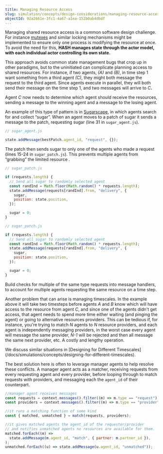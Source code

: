```yaml
---
title: Managing Resource Access
slug: simulation/concepts/design-considerations/managing-resource-access
objectId: 92a2661e-3fc1-4a67-a1ea-152b0ab4dbdf
---
```


Managing shared resource access is a common software design challenge. For instance [mutexes](https://en.wikipedia.org/wiki/Lock_%28computer_science%29) and similar locking mechanisms might be implemented to ensure only one process is modifying the resource at once. To avoid the need for this, **HASH manages state through the actor model, with each individual actor controlling its own state.**

This approach avoids common state management bugs that crop up in other paradigms, but to the uninitiated can complicate planning access to shared resources. For instance, if two agents, _\(A\)_ and _\(B\)_, in time step 1 want something from a third agent _\(C\)_, they might both message the request to the third agent. Since agents execute in parallel, they will both send their message on the time step 1, and two messages will arrive to _C_**.**

Agent _C_ now needs to determine which agent should receive the resources, sending a message to the winning agent and a message to the losing agent.

An example of this type of pattern is in [Sugarscape](https://simulation.hash.ai/@hash/sugarscape), in which agents search for and collect “sugar”. When an agent moves to a patch of sugar it sends a message to the patch, requesting sugar \(line 31 in `sugar_agent.js`\).

```javascript
// sugar_agent.js

state.addMessage(bestPatch.agent_id, "request", {});
```

The patch then sends sugar to only one of the agents who made a request \(lines 15-24 in `sugar_patch.js`\). This prevents multiple agents from “grabbing” the limited resource .

```javascript
// sugar_patch.js

if (requests.length) {
  // Send all sugar to randomly selected agent
  const randInd = Math.floor(Math.random() * requests.length);
  state.addMessage(requests[randInd].from, "delivery", {
    sugar,
    position: state.position,
  });

  sugar = 0;
}
```

<Tabs>
<Tab title="JavaScript" >

```javascript
// sugar_patch.js

if (requests.length) {
  // Send all sugar to randomly selected agent
  const randInd = Math.floor(Math.random() * requests.length);
  state.addMessage(requests[randInd].from, "delivery", {
    sugar,
    position: state.position,
  });

  sugar = 0;
}
```

</Tab>
</Tabs>

<Hint style="info">
  Build checks for multiple of the same type requests into message handlers, to
  account for multiple agents requesting the same resource on a time step.
</Hint>

Another problem that can arise is managing timescales. In the example above it will take two timesteps before agents _A_ and _B_ know which will have access to the resource from agent _C_, and since one of the agents didn't get access, that agent needs to spend more time either waiting \(and pinging the agent\) or going to alternative resources providers. This can be tedious if, for instance, you're trying to match _N_ agents to _N_ resource providers, and each agent is independently messaging providers, in the worst case every agent will message the same provider, _N-1_ will be rejected and then all message the same next provider, etc. A costly and lengthy operation.

<Hint style="info">
  We discuss similar situations in [Designing for Different
  Timescales](/docs/simulations/concepts/designing-for-different-timescales).
</Hint>

The best solution here is often to leverage manager agents to help resolve these conflicts. A manager agent acts as a matcher, receiving requests from every requesting agent and every provider, before looping through to match requests with providers, and messaging each the `agent_id` of their counterpart.

```javascript
//manager agent receives messages
const requests = context.messages().filter((m) => m.type == "request");
const providers = context.messages().filter((m) => m.type == "provider");

//it runs a matching function of some kind
const { matched, unmatched } = match(requests, providers);

//it gives matched agents the agent_id of the requester/provider
// and notifies unmatched agents no resources are available for them.
matched.forEach((m) =>
  state.addMessage(m.agent_id, "match", { partner: m.partner_id }),
);
unmatched.forEach((u) => state.addMessage(u.agent_id, "unmatched"));
```
